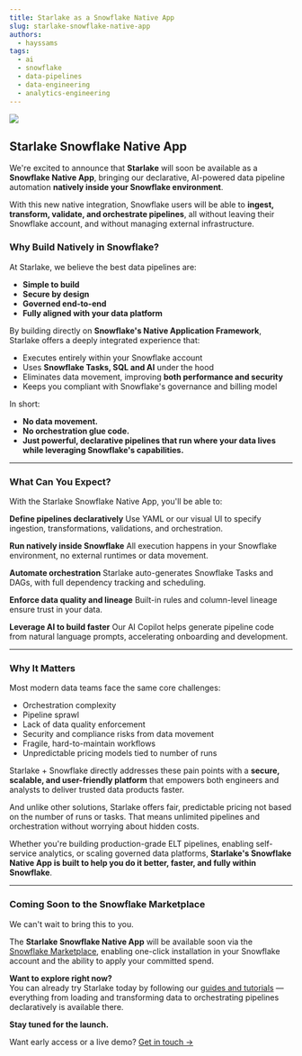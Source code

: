 ```yaml
---
title: Starlake as a Snowflake Native App
slug: starlake-snowflake-native-app
authors:
  - hayssams
tags:
  - ai
  - snowflake
  - data-pipelines
  - data-engineering
  - analytics-engineering
---
```


![](/img/starlake-love-snowflake.png)

## **Starlake Snowflake Native App**

We're excited to announce that **Starlake** will soon be available as a **Snowflake Native App**, bringing our declarative, AI-powered data pipeline automation **natively inside your Snowflake environment**.

With this new native integration, Snowflake users will be able to **ingest, transform, validate, and orchestrate pipelines**, all without leaving their Snowflake account, and without managing external infrastructure.


### **Why Build Natively in Snowflake?**

At Starlake, we believe the best data pipelines are:

* **Simple to build**
* **Secure by design**
* **Governed end-to-end**
* **Fully aligned with your data platform**

By building directly on **Snowflake's Native Application Framework**, Starlake offers a deeply integrated experience that:


* Executes entirely within your Snowflake account
* Uses **Snowflake Tasks, SQL and AI** under the hood
* Eliminates data movement, improving **both performance and security**
* Keeps you compliant with Snowflake's governance and billing model

In short: 

* **No data movement.**
* **No orchestration glue code.**
* **Just powerful, declarative pipelines that run where your data lives while leveraging Snowflake's capabilities.**


---


### **What Can You Expect?**

With the Starlake Snowflake Native App, you'll be able to:

**Define pipelines declaratively** Use YAML or our visual UI to specify ingestion, transformations, validations, and orchestration.

**Run natively inside Snowflake** All execution happens in your Snowflake environment, no external runtimes or data movement.

**Automate orchestration** Starlake auto-generates Snowflake Tasks and DAGs, with full dependency tracking and scheduling.

**Enforce data quality and lineage** Built-in rules and column-level lineage ensure trust in your data.

**Leverage AI to build faster** Our AI Copilot helps generate pipeline code from natural language prompts, accelerating onboarding and development.


---


### **Why It Matters**

Most modern data teams face the same core challenges:

* Orchestration complexity
* Pipeline sprawl
* Lack of data quality enforcement
* Security and compliance risks from data movement
* Fragile, hard-to-maintain workflows
* Unpredictable pricing models tied to number of runs

Starlake + Snowflake directly addresses these pain points with a **secure, scalable, and user-friendly platform** that empowers both engineers and analysts to deliver trusted data products faster.

And unlike other solutions, Starlake offers fair, predictable pricing not based on the number of runs or tasks. That means unlimited pipelines and orchestration without worrying about hidden costs.

Whether you're building production-grade ELT pipelines, enabling self-service analytics, or scaling governed data platforms, **Starlake's Snowflake Native App is built to help you do it better, faster, and fully within Snowflake**.


---

### **Coming Soon to the Snowflake Marketplace**

We can't wait to bring this to you.

The **Starlake Snowflake Native App** will be available soon via the [Snowflake Marketplace](https://www.snowflake.com/marketplace/), enabling one-click installation in your Snowflake account and the ability to apply your committed spend.

**Want to explore right now?**  
You can already try Starlake today by following our [guides and tutorials](https://docs.starlake.ai/guides) — everything from loading and transforming data to orchestrating pipelines declaratively is available there.

**Stay tuned for the launch.**

Want early access or a live demo? [Get in touch →](https://starlake.ai/)